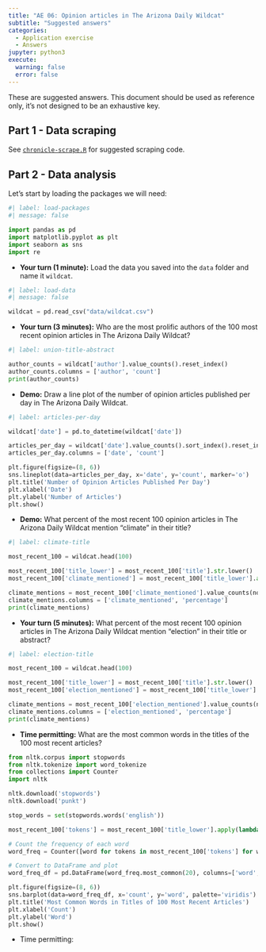 ```yaml
---
title: "AE 06: Opinion articles in The Arizona Daily Wildcat"
subtitle: "Suggested answers"
categories: 
  - Application exercise
  - Answers
jupyter: python3
execute: 
  warning: false
  error: false
---
```


::: callout-important
These are suggested answers.
This document should be used as reference only, it's not designed to be an exhaustive key.
:::

## Part 1 - Data scraping

See [`chronicle-scrape.R`](https://github.com/sta199-f22-1/sta199-f22-1.github.io/blob/main/ae/_chronicle-scrape-A.R) for suggested scraping code.

## Part 2 - Data analysis

Let's start by loading the packages we will need:

```python
#| label: load-packages
#| message: false

import pandas as pd
import matplotlib.pyplot as plt
import seaborn as sns
import re
```

-   **Your turn (1 minute):** Load the data you saved into the `data` folder and name it `wildcat`.

```python
#| label: load-data
#| message: false

wildcat = pd.read_csv("data/wildcat.csv")
```

-   **Your turn (3 minutes):** Who are the most prolific authors of the 100 most recent opinion articles in The Arizona Daily Wildcat?

```python
#| label: union-title-abstract

author_counts = wildcat['author'].value_counts().reset_index()
author_counts.columns = ['author', 'count']
print(author_counts)
```

-   **Demo:** Draw a line plot of the number of opinion articles published per day in The Arizona Daily Wildcat.

```python
#| label: articles-per-day

wildcat['date'] = pd.to_datetime(wildcat['date'])

articles_per_day = wildcat['date'].value_counts().sort_index().reset_index()
articles_per_day.columns = ['date', 'count']

plt.figure(figsize=(8, 6))
sns.lineplot(data=articles_per_day, x='date', y='count', marker='o')
plt.title('Number of Opinion Articles Published Per Day')
plt.xlabel('Date')
plt.ylabel('Number of Articles')
plt.show()
```

-   **Demo:** What percent of the most recent 100 opinion articles in The Arizona Daily Wildcat mention "climate" in their title?

```python
#| label: climate-title

most_recent_100 = wildcat.head(100)

most_recent_100['title_lower'] = most_recent_100['title'].str.lower()
most_recent_100['climate_mentioned'] = most_recent_100['title_lower'].apply(lambda x: 'mentioned' if 'climate' in x else 'not mentioned')

climate_mentions = most_recent_100['climate_mentioned'].value_counts(normalize=True).reset_index()
climate_mentions.columns = ['climate_mentioned', 'percentage']
print(climate_mentions)
```

-   **Your turn (5 minutes):** What percent of the most recent 100 opinion articles in The Arizona Daily Wildcat mention "election" in their title or abstract?

```python
#| label: election-title

most_recent_100 = wildcat.head(100)

most_recent_100['title_lower'] = most_recent_100['title'].str.lower()
most_recent_100['election_mentioned'] = most_recent_100['title_lower'].apply(lambda x: 'mentioned' if 'election' in x else 'not mentioned')

climate_mentions = most_recent_100['election_mentioned'].value_counts(normalize=True).reset_index()
climate_mentions.columns = ['election_mentioned', 'percentage']
print(climate_mentions)
```

-   **Time permitting:** What are the most common words in the titles of the 100 most recent articles?

```python
from nltk.corpus import stopwords
from nltk.tokenize import word_tokenize
from collections import Counter
import nltk

nltk.download('stopwords')
nltk.download('punkt')

stop_words = set(stopwords.words('english'))

most_recent_100['tokens'] = most_recent_100['title_lower'].apply(lambda x: [word for word in word_tokenize(x) if word.isalpha() and word not in stop_words])

# Count the frequency of each word
word_freq = Counter([word for tokens in most_recent_100['tokens'] for word in tokens])

# Convert to DataFrame and plot
word_freq_df = pd.DataFrame(word_freq.most_common(20), columns=['word', 'count'])

plt.figure(figsize=(8, 6))
sns.barplot(data=word_freq_df, x='count', y='word', palette='viridis')
plt.title('Most Common Words in Titles of 100 Most Recent Articles')
plt.xlabel('Count')
plt.ylabel('Word')
plt.show()
```

-   Time permitting:
